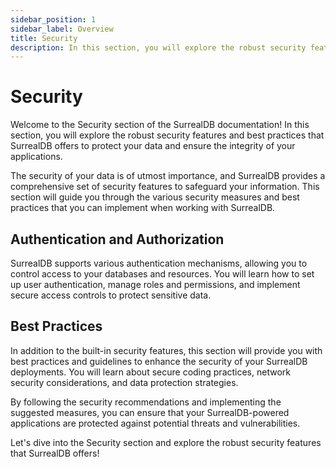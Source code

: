 ```yaml
---
sidebar_position: 1
sidebar_label: Overview
title: Security
description: In this section, you will explore the robust security features and best practices that SurrealDB offers to protect your data and ensure the integrity of your applications.
---
```


# Security

Welcome to the Security section of the SurrealDB documentation! In this section, you will explore the robust security features and best practices that SurrealDB offers to protect your data and ensure the integrity of your applications.

The security of your data is of utmost importance, and SurrealDB provides a comprehensive set of security features to safeguard your information. This section will guide you through the various security measures and best practices that you can implement when working with SurrealDB.

## Authentication and Authorization

SurrealDB supports various authentication mechanisms, allowing you to control access to your databases and resources. You will learn how to set up user authentication, manage roles and permissions, and implement secure access controls to protect sensitive data.

## Best Practices

In addition to the built-in security features, this section will provide you with best practices and guidelines to enhance the security of your SurrealDB deployments. You will learn about secure coding practices, network security considerations, and data protection strategies.

By following the security recommendations and implementing the suggested measures, you can ensure that your SurrealDB-powered applications are protected against potential threats and vulnerabilities.

Let's dive into the Security section and explore the robust security features that SurrealDB offers!